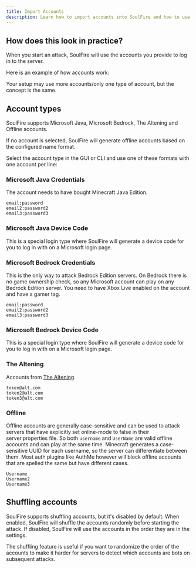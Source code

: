 ```yaml
---
title: Import Accounts
description: Learn how to import accounts into SoulFire and how to use them.
---
```



## How does this look in practice?

When you start an attack, SoulFire will use the accounts you provide to log in to the server.

Here is an example of how accounts work:

<Mermaid chart="
graph LR
    subgraph Y[SoulFire]
        S[SoulFire server]
        B1[Bot_1: Offline]
        B2[Pistonmaster: Microsoft Java]
        B3[BotAccount: The Altening]
    end
    subgraph M[Minecraft Server]
    end
    S --> B1
    S --> B2
    S --> B3
    B1 --> M
    B2 --> M
    B3 --> M
" />

Your setup may use more accounts/only one type of account, but the concept is the same.

## Account types

SoulFire supports Microsoft Java, Microsoft Bedrock, The Altening and Offline accounts.

If no account is selected, SoulFire will generate offline accounts based on the configured name format.

Select the account type in the GUI or CLI and use one of these formats with one account per line:

### Microsoft Java Credentials

The account needs to have bought Minecraft Java Edition.

```text
email:password
email2:password2
email3:password3
```

### Microsoft Java Device Code

This is a special login type where SoulFire will generate a device code for you to log in with on a Microsoft login page.

### Microsoft Bedrock Credentials

This is the only way to attack Bedrock Edition servers.
On Bedrock there is no game ownership check, so any Microsoft account can play on any Bedrock Edition server.
You need to have Xbox Live enabled on the account and have a gamer tag.

```text
email:password
email2:password2
email3:password3
```

### Microsoft Bedrock Device Code

This is a special login type where SoulFire will generate a device code for you to log in with on a Microsoft login page.

### The Altening

Accounts from [The Altening](https://thealtening.com/).

```text
token@alt.com
token2@alt.com
token3@alt.com
```

### Offline

Offline accounts are generally case-sensitive and can be used to attack servers that have explicitly set online-mode to false in their server.properties file.
So both `username` and `UserName` are valid offline accounts and can play at the same time.
Minecraft generates a case-sensitive UUID for each username, so the server can differentiate between them.
Most auth plugins like AuthMe however will block offline accounts that are spelled the same but have different cases.

```text
Username
Username2
Username3
```

## Shuffling accounts

SoulFire supports shuffling accounts, but it's disabled by default.
When enabled, SoulFire will shuffle the accounts randomly before starting the attack.
If disabled, SoulFire will use the accounts in the order they are in the settings.

The shuffling feature is useful if you want to randomize the order of the accounts to make it harder for servers to detect which accounts are bots on subsequent attacks.
